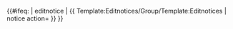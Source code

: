 <!--Load the "You're editing an editnotice" notice for all /Editnotice, /editnotice etc subpages. That notice shows a warning when not spelled /Editnotice and when on sub-subpages like User:Example/sub/Editnotice.
-->{{#ifeq: {{lc: {{SUBPAGENAME}} }} | editnotice
| {{ Template:Editnotices/Group/Template:Editnotices | notice action={{{notice action|}}} }}
}}<noinclude>[[Category:編輯提示模板|{{PAGENAME}}]]</noinclude>